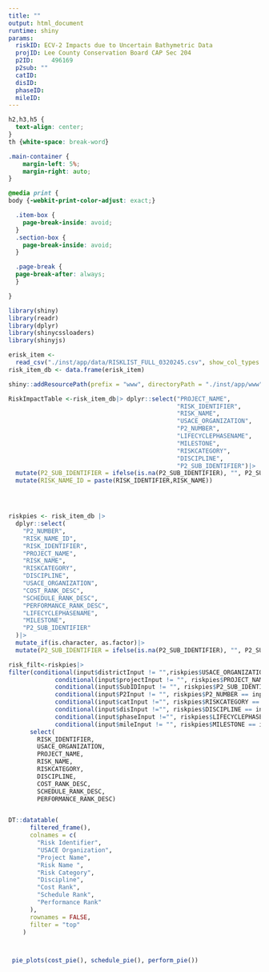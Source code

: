 ```yaml
---
title: ""
output: html_document
runtime: shiny
params:
  riskID: ECV-2 Impacts due to Uncertain Bathymetric Data
  projID: Lee County Conservation Board CAP Sec 204
  p2ID: 	496169
  p2sub: ""
  catID:
  disID:
  phaseID:
  mileID:
---
```


```css

h2,h3,h5 {
  text-align: center;
}
th {white-space: break-word}

.main-container {
    margin-left: 5%;
    margin-right: auto;
}

@media print {
body {-webkit-print-color-adjust: exact;}

  .item-box {
    page-break-inside: avoid;
  }
  .section-box {
    page-break-inside: avoid;
  }

  .page-break {
  page-break-after: always;
  }

}


```

```r
library(shiny)
library(readr)
library(dplyr)
library(shinycssloaders)
library(shinyjs)

erisk_item <-
  read_csv("./inst/app/data/RISKLIST_FULL_0320245.csv", show_col_types = FALSE, col_types=cols(P2_SUB_IDENTIFIER =  col_double()))
risk_item_db <- data.frame(erisk_item)

shiny::addResourcePath(prefix = "www", directoryPath = "./inst/app/www")

RiskImpactTable <-risk_item_db|> dplyr::select("PROJECT_NAME",
                                               "RISK_IDENTIFIER",
                                               "RISK_NAME",
                                               "USACE_ORGANIZATION",
                                               "P2_NUMBER",
                                               "LIFECYCLEPHASENAME",
                                               "MILESTONE",
                                               "RISKCATEGORY",
                                               "DISCIPLINE",
                                               "P2_SUB_IDENTIFIER")|>
  mutate(P2_SUB_IDENTIFIER = ifelse(is.na(P2_SUB_IDENTIFIER), "", P2_SUB_IDENTIFIER))|>
  mutate(RISK_NAME_ID = paste(RISK_IDENTIFIER,RISK_NAME))




riskpies <- risk_item_db |>
  dplyr::select(
    "P2_NUMBER",
    "RISK_NAME_ID",
    "RISK_IDENTIFIER",
    "PROJECT_NAME",
    "RISK_NAME",
    "RISKCATEGORY",
    "DISCIPLINE",
    "USACE_ORGANIZATION",
    "COST_RANK_DESC",
    "SCHEDULE_RANK_DESC",
    "PERFORMANCE_RANK_DESC",
    "LIFECYCLEPHASENAME",
    "MILESTONE",
    "P2_SUB_IDENTIFIER"
  )|>
  mutate_if(is.character, as.factor)|>
  mutate(P2_SUB_IDENTIFIER = ifelse(is.na(P2_SUB_IDENTIFIER), "", P2_SUB_IDENTIFIER))
```

```r

risk_filt<-riskpies|>
filter(conditional(input$districtInput != "",riskpies$USACE_ORGANIZATION == input$districtInput),
             conditional(input$projectInput != "", riskpies$PROJECT_NAME == input$projectInput),
             conditional(input$SubIDInput != "", riskpies$P2_SUB_IDENTIFIER == input$SubIDInput),
             conditional(input$P2Input != "", riskpies$P2_NUMBER == input$P2Input),
             conditional(input$catInput !="", riskpies$RISKCATEGORY == input$catInput),
             conditional(input$disInput !="", riskpies$DISCIPLINE == input$disInput),
             conditional(input$phaseInput !="", riskpies$LIFECYCLEPHASENAME == input$phaseInput),
             conditional(input$mileInput != "", riskpies$MILESTONE == input$mileInput))|>
      select(
        RISK_IDENTIFIER,
        USACE_ORGANIZATION,
        PROJECT_NAME,
        RISK_NAME,
        RISKCATEGORY,
        DISCIPLINE,
        COST_RANK_DESC,
        SCHEDULE_RANK_DESC,
        PERFORMANCE_RANK_DESC)


DT::datatable(
      filtered_frame(),
      colnames = c(
        "Risk Identifier",
        "USACE Organization",
        "Project Name",
        "Risk Name ",
        "Risk Category",
        "Discipline",
        "Cost Rank",
        "Schedule Rank",
        "Performance Rank"
      ),
      rownames = FALSE,
      filter = "top"
    )



 pie_plots(cost_pie(), schedule_pie(), perform_pie())
  

```

